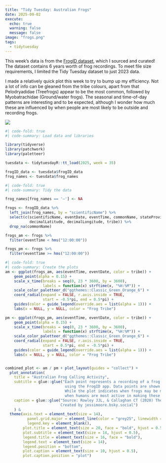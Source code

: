 ```yaml
---
title: "Tidy Tuesday: Australian Frogs"
date: 2025-09-02
execute:
  echo: true
  warning: false
  message: false
image: "frogs.png"
tags: 
  - tidytuesday
---
```


This week's data is from the [FrogID dataset](https://australian.museum/blog/amri-news/frogid-dataset-6/), which I sourced and curated! The dataset contains 6 years worth of frog recordings. To meet file size requirements, I limited the Tidy Tuesday dataset to just 2023 data.

I made a relatively quick plot this week to try to bump up my efficiency. Not a lot of info can be gleaned from the tribe colours, apart from that Pelodryadidae (Treefrogs) appear to be the most common, followed by Myobatrachidae (Ground/water frogs). The seasonal and time-of-day patterns are interesting and to be expected, although I wonder how much these are influenced by when people are most likely to be outside and recording frogs.

![](frogs.png)

```r
#| code-fold: true
#| code-summary: Load data and libraries

library(tidyverse)
library(patchwork)
library(paletteer)

tuesdata <- tidytuesdayR::tt_load(2025, week = 35)

frogID_data <- tuesdata$frogID_data
frog_names <- tuesdata$frog_names
```

```r
#| code-fold: true
#| code-summary: Tidy the data

frog_names[frog_names == '—'] <- NA

frogs <- frogID_data %>%
  left_join(frog_names, by = "scientificName") %>%
  select(c(scientificName, eventDate, eventTime, commonName, stateProvince,
           decimalLatitude, decimalLongitude, tribe)) %>%
  drop_na(commonName)

frogs_am <- frogs %>%
  filter(eventTime < hms("12:00:00"))

frogs_pm <- frogs %>%
  filter(eventTime >= hms("12:00:00"))
```

```r
#| code-fold: true
#| code-summary: Create the plots
am <- ggplot(frogs_am, aes(eventTime, eventDate, color = tribe)) +
    geom_point(alpha = 0.15) +
    scale_x_time(breaks = seq(0, 23 * 3600, by = 3600),
                 labels = function(x) strftime(x, "%H:%M")) +
    scale_color_paletteer_d("ggthemes::Classic_Green_Orange_6") +
    coord_radial(expand = FALSE, r.axis.inside = TRUE,
                 start = -0.5*pi, end = 0.5*pi) +
    guides(color = guide_legend(override.aes = list(alpha = 1))) +
    labs(x = NULL, y = NULL, color = "Frog Tribe")

pm <- ggplot(frogs_pm, aes(eventTime, eventDate, color = tribe)) +
    geom_point(alpha = 0.15) +
    scale_x_time(breaks = seq(0, 23 * 3600, by = 3600),
                 labels = function(x) strftime(x, "%H:%M")) +
    scale_color_paletteer_d("ggthemes::Classic_Green_Orange_6") +
    coord_radial(expand = FALSE, r.axis.inside = TRUE,
                 start = 0.5*pi, end = -0.5*pi) +
    guides(color = guide_legend(override.aes = list(alpha = 1))) +
    labs(x = NULL, y = NULL, color = "Frog Tribe")


combined_plot <- am / pm + plot_layout(guides = "collect") +
  plot_annotation(
    title = "Australian Frog Calling Activity",
    subtitle = glue::glue("Each point represents a recording of a frog call made by a citizen scientist
                           using the FrogID app. Data points are shown by date and time of day (24-hour). 
                           While the plot indicates when frogs may be most active, the data may also reflect
                           when humans are most active in making these recordings."),
    caption = glue::glue("Source: Rowley JJL, & Callaghan CT (2020) The FrogID dataset: expert-validated occurrence records of Australia’s frogs collected by citizen scientists. ZooKeys 912: 139-151
                         Created by jessimoore.bsky.social")
    ) &
  theme(axis.text = element_text(size = 14),
          panel.grid.major = element_line(color = "grey25", linewidth = 0.3),
          legend.key = element_blank(),
        plot.title = element_text(size = 20, face = "bold", hjust = 0.5),
        plot.subtitle = element_text(size = 14, hjust = 0.5),
        legend.title = element_text(size = 16, face = "bold"),
        legend.text = element_text(size = 14),
        legend.position = "bottom",
        plot.caption = element_text(size = 10, hjust = 0.5),
        plot.caption.position = "plot")
```
